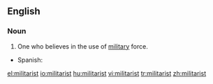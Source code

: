 ==English==
===Noun===
{{en-noun}}

#One who believes in the use of [[military]] force.

{{trans-top|one who believes in military force}}
*Spanish: {{t|es|militarista|m|f}}
{{trans-mid}}
{{trans-bottom}}

[[el:militarist]]
[[io:militarist]]
[[hu:militarist]]
[[vi:militarist]]
[[tr:militarist]]
[[zh:militarist]]